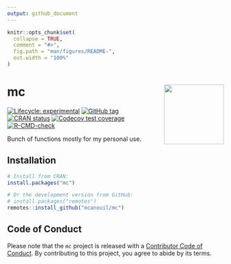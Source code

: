 ```yaml
---
output: github_document
---
```


<!-- README.md is generated from README.Rmd. Please edit that file -->

```r
knitr::opts_chunk$set(
  collapse = TRUE,
  comment = "#>",
  fig.path = "man/figures/README-",
  out.width = "100%"
)
```

# mc <img src='man/figures/logo.png' align="right" height="139" />

<!-- badges: start -->
[![Lifecycle: experimental](https://img.shields.io/badge/lifecycle-experimental-orange.svg)](https://lifecycle.r-lib.org/articles/stages.html#experimental)
[![GitHub tag](https://img.shields.io/github/tag/mcanouil/mc.svg?label=latest tag&include_prereleases)](https://github.com/mcanouil/mc)
[![CRAN status](https://www.r-pkg.org/badges/version/mc)](https://CRAN.R-project.org/package=mc)
[![Codecov test coverage](https://codecov.io/gh/mcanouil/mc/branch/main/graph/badge.svg)](https://codecov.io/gh/mcanouil/mc?branch=main)
[![R-CMD-check](https://github.com/mcanouil/mc/workflows/R-CMD-check/badge.svg)](https://github.com/mcanouil/mc/actions)
<!-- badges: end -->

Bunch of functions mostly for my personal use.

## Installation

```r
# Install from CRAN:
install.packages("mc")

# Or the development version from GitHub:
# install.packages("remotes")
remotes::install_github("mcanouil/mc")
```

## Code of Conduct

Please note that the `mc` project is released with a [Contributor Code of Conduct](https://contributor-covenant.org/version/2/0/CODE_OF_CONDUCT.html). By contributing to this project, you agree to abide by its terms.
